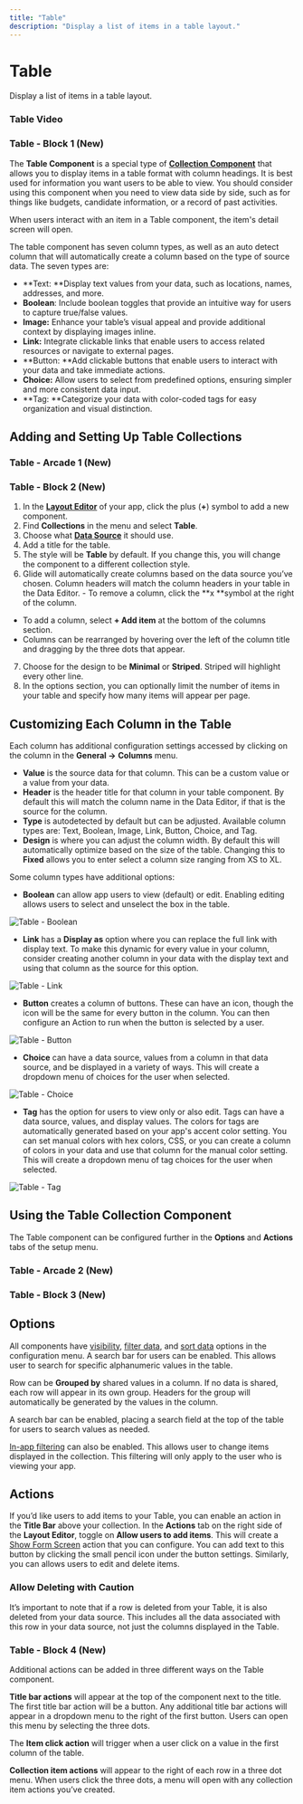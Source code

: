 ```yaml
---
title: "Table"
description: "Display a list of items in a table layout."
---
```


# Table

Display a list of items in a table layout.

### Table Video

### Table - Block 1 (New)

The **Table Component** is a special type of [**Collection Component**](/essentials/components/collection-components) that allows you to display items in a table format with column headings. It is best used for information you want users to be able to view. You should consider using this component when you need to view data side by side, such as for things like budgets, candidate information, or a record of past activities.

When users interact with an item in a Table component, the item's detail screen will open.

The table component has seven column types, as well as an auto detect column that will automatically create a column based on the type of source data. The seven types are:

- **Text: **Display text values from your data, such as locations, names, addresses, and more.
- **Boolean**: Include boolean toggles that provide an intuitive way for users to capture true/false values.
- **Image:** Enhance your table’s visual appeal and provide additional context by displaying images inline.
- **Link:** Integrate clickable links that enable users to access related resources or navigate to external pages.
- **Button: **Add clickable buttons that enable users to interact with your data and take immediate actions.
- **Choice:** Allow users to select from predefined options, ensuring simpler and more consistent data input.
- **Tag: **Categorize your data with color-coded tags for easy organization and visual distinction.

## Adding and Setting Up Table Collections



### Table - Arcade 1 (New)

### Table - Block 2 (New)

1. In the [**Layout Editor**](notion://www.notion.so/getting-started/intro-to-layout) of your app, click the plus (**+**) symbol to add a new component.
2. Find **Collections** in the menu and select **Table**.
3. Choose what [**Data Source**](notion://www.notion.so/essentials/data-source) it should use.
4. Add a title for the table.
5. The style will be **Table** by default. If you change this, you will change the component to a different collection style.
6. Glide will automatically create columns based on the data source you’ve chosen. Column headers will match the column headers in your table in the Data Editor. - To remove a column, click the **x **symbol at the right of the column.
- To add a column, select **+ Add item** at the bottom of the columns section.
- Columns can be rearranged by hovering over the left of the column title and dragging by the three dots that appear.
7. Choose for the design to be **Minimal** or **Striped**. Striped will highlight every other line.
8. In the options section, you can optionally limit the number of items in your table and specify how many items will appear per page.

## Customizing Each Column in the Table

Each column has additional configuration settings accessed by clicking on the column in the **General →** **Columns** menu.

- **Value** is the source data for that column. This can be a custom value or a value from your data.
- **Header** is the header title for that column in your table component. By default this will match the column name in the Data Editor, if that is the source for the column.
- **Type** is autodetected by default but can be adjusted. Available column types are: Text, Boolean, Image, Link, Button, Choice, and Tag.
- **Design** is where you can adjust the column width. By default this will automatically optimize based on the size of the table. Changing this to **Fixed** allows you to enter select a column size ranging from XS to XL.

Some column types have additional options:

- **Boolean** can allow app users to view (default) or edit. Enabling editing allows users to select and unselect the box in the table.



![Table - Boolean](https://images.ctfassets.net/yreygbm72t08/5TArdurZEOG2MTEkcotYvY/6cc7706077482aa736a3895a5d48af33/CleanShot_2024-05-08_at_1_.31.13_2x.png)



- **Link** has a **Display as** option where you can replace the full link with display text. To make this dynamic for every value in your column, consider creating another column in your data with the display text and using that column as the source for this option.



![Table - Link](https://images.ctfassets.net/yreygbm72t08/1UtM7R4apcRcY0jXxt6FRA/14da4c560f0e0a871f55d457899eb95d/CleanShot_2024-05-08_at_1_.33.38_2x.png)



- **Button** creates a column of buttons. These can have an icon, though the icon will be the same for every button in the column. You can then configure an Action to run when the button is selected by a user.



![Table - Button](https://images.ctfassets.net/yreygbm72t08/1Nqzf7eJOFvrn6D2dMvnGV/79f08d85423f9e19490d7fed229a9727/CleanShot_2024-05-08_at_1_.23.12_2x.png)



- **Choice** can have a data source, values from a column in that data source, and be displayed in a variety of ways. This will create a dropdown menu of choices for the user when selected.



![Table - Choice](https://images.ctfassets.net/yreygbm72t08/1qyHxcS9S4YqEaAefOX4rI/095502659db2283e276dce06a77cb89c/CleanShot_2024-05-08_at_1_.35.49_2x.png)



- **Tag** has the option for users to view only or also edit. Tags can have a data source, values, and display values. The colors for tags are automatically generated based on your app's accent color setting. You can set manual colors with hex colors, CSS, or you can create a column of colors in your data and use that column for the manual color setting. This will create a dropdown menu of tag choices for the user when selected.



![Table - Tag](https://images.ctfassets.net/yreygbm72t08/soNQxx94pF5bCXnC4T0ya/a3bc6c1b10fd1f4d35b6cfa497ad8cb1/CleanShot_2024-05-08_at_1_.38.47_2x.png)



## Using the Table Collection Component

The Table component can be configured further in the **Options** and **Actions** tabs of the setup menu.

### Table - Arcade 2 (New)

### Table - Block 3 (New)

## Options

All components have [visibility](/use-cases/conditions-filtering-and-visibility), [filter data](/reference/user-experience/filter), and [sort data](/reference/user-experience/sort) options in the configuration menu. A search bar for users can be enabled. This allows user to search for specific alphanumeric values in the table.

Row can be **Grouped by** shared values in a column. If no data is shared, each row will appear in its own group. Headers for the group will automatically be generated by the values in the column.

A search bar can be enabled, placing a search field at the top of the table for users to search values as needed.

[In-app filtering](/reference/user-experience/filter#in-app-filtering) can also be enabled. This allows user to change items displayed in the collection. This filtering will only apply to the user who is viewing your app.

## Actions

 If you’d like users to add items to your Table, you can enable an action in the **Title Bar** above your collection. In the **Actions** tab on the right side of the **Layout Editor**, toggle on **Allow users to add items**. This will create a [Show Form Screen](/show-form-screen) action that you can configure. You can add text to this button by clicking the small pencil icon under the button settings. Similarly, you can allows users to edit and delete items. 

### Allow Deleting with Caution

It’s important to note that if a row is deleted from your Table, it is also deleted from your data source. This includes all the data associated with this row in your data source, not just the columns displayed in the Table.

### Table - Block 4 (New)

Additional actions can be added in three different ways on the Table component.

**Title bar actions** will appear at the top of the component next to the title. The first title bar action will be a button. Any additional title bar actions will appear in a dropdown menu to the right of the first button. Users can open this menu by selecting the three dots.

The **Item click action** will trigger when a user click on a value in the first column of the table.

**Collection item actions** will appear to the right of each row in a three dot menu. When users click the three dots, a menu will open with any collection item actions you’ve created.

